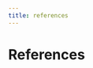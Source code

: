 ```yaml
---
title: references
---
```


# References {.unnumbered}

::: {#refs}
<!-- References will be automatically inserted here -->
:::
